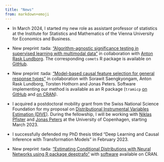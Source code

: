 ```yaml
---
title: "News"
from: markdown+emoji
---
```


* In March 2024, I started my new role as assistant professor of statistics
at the Institute for Statistics and Mathematics of the Vienna University for
Economics and Business.

* New preprint :tada: ["Algorithm-agnostic significance testing in supervised 
learning with multimodal data"](https://arxiv.org/abs/2402.14416) in 
collaboration with [Anton Rask Lundborg](https://www.arlundborg.com). The 
corresponding `comets` R package is available on 
[GitHub](https://github.com/LucasKook/comets.git).

* New preprint :tada: ["Model-based causal feature selection for general 
response types"](https://doi.org/10.48550/arXiv.2309.12833) in collaboration 
with Sorawit Saengkyongam, Anton Rask Lundborg, Torsten Hothorn and Jonas 
Peters. Software implementing our method is available as an R package (`tramicp` 
[on GitHub](https://github.com/LucasKook/tramicp) and 
[on CRAN](https://CRAN.R-project.org/package=tramicp)).

* I acquired a postdoctoral mobility grant from the Swiss National Science
Foundation for my proposal on [Distributional Instrumental Variables Estimation 
(DIVE)](https://data.snf.ch/grants/grant/214457). During the fellowship, I will
be working with [Niklas Pfister](https://niklaspfister.github.io/) and [Jonas
Peters](https://people.math.ethz.ch/~jopeters/) at the University of Copenhagen,
starting March 2023.

* I successfully defended my PhD thesis titled "Deep Learning and Causal
Inference with Transformation Models" in February 2023.

* New preprint :tada: ["Estimating Conditional Distributions with Neural 
Networks using R package deeptrafo"](https://doi.org/10.48550/arXiv.2211.13665)
with [software](https://cran.r-project.org/package=deeptrafo) available on CRAN.

